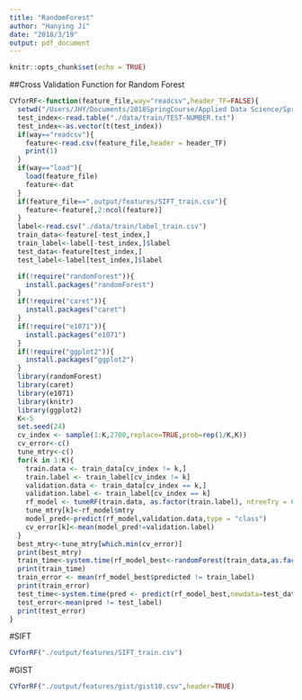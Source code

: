 ```yaml
---
title: "RandomForest"
author: "Hanying Ji"
date: "2018/3/19"
output: pdf_document
---
```


```r
knitr::opts_chunk$set(echo = TRUE)
```

##Cross Validation Function for Random Forest
```r
CVforRF<-function(feature_file,way="readcsv",header_TF=FALSE){
  setwd("/Users/JHY/Documents/2018SpringCourse/Applied Data Science/Spring2018-Project3-Group1")
  test_index<-read.table("./data/train/TEST-NUMBER.txt")
  test_index<-as.vector(t(test_index))
  if(way=="readcsv"){
    feature<-read.csv(feature_file,header = header_TF)
    print(1)
  }
  if(way=="load"){
    load(feature_file)
    feature<-dat
  }
  if(feature_file==".output/features/SIFT_train.csv"){
    feature<-feature[,2:ncol(feature)]
  }
  label<-read.csv("./data/train/label_train.csv")
  train_data<-feature[-test_index,]
  train_label<-label[-test_index,]$label
  test_data<-feature[test_index,]
  test_label<-label[test_index,]$label

  if(!require("randomForest")){
    install.packages("randomForest")
  }
  if(!require("caret")){
    install.packages("caret")
  }
  if(!require("e1071")){
    install.packages("e1071")
  }
  if(!require("ggplot2")){ 
    install.packages("ggplot2")
  }
  library(randomForest)
  library(caret)
  library(e1071)
  library(knitr)
  library(ggplot2)
  K<-5
  set.seed(24)
  cv_index <- sample(1:K,2700,replace=TRUE,prob=rep(1/K,K))
  cv_error<-c()
  tune_mtry<-c()
  for(k in 1:K){
    train.data <- train_data[cv_index != k,]
    train.label <- train_label[cv_index != k]
    validation.data <- train_data[cv_index == k,]
    validation.label <- train_label[cv_index == k]
    rf_model <- tuneRF(train.data, as.factor(train.label), ntreeTry = 600, stepFactor=1.5, improve=1e-5,doBest=TRUE)
    tune_mtry[k]<-rf_model$mtry
    model_pred<-predict(rf_model,validation.data,type = "class")
    cv_error[k]<-mean(model_pred!=validation.label)
  }
  best_mtry<-tune_mtry[which.min(cv_error)]
  print(best_mtry)
  train_time<-system.time(rf_model_best<-randomForest(train_data,as.factor(train_label),mtry=best_mtry,ntree=600))
  print(train_time)
  train_error <- mean(rf_model_best$predicted != train_label)
  print(train_error)
  test_time<-system.time(pred <- predict(rf_model_best,newdata=test_data,type="class"))
  test_error<-mean(pred != test_label)
  print(test_error)
}
```



#SIFT
```r
CVforRF("./output/features/SIFT_train.csv")
```


#GIST
```r
CVforRF("./output/features/gist/gist10.csv",header=TRUE)
```
